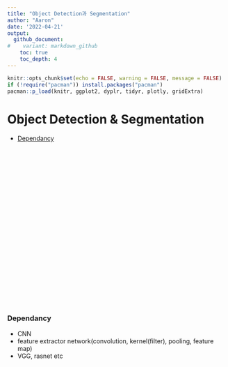 ```yaml
---
title: "Object Detection과 Segmentation"
author: "Aaron"
date: '2022-04-21'
output:
  github_document:
#    variant: markdown_github
    toc: true
    toc_depth: 4
---
```


```r
knitr::opts_chunk$set(echo = FALSE, warning = FALSE, message = FALSE)
if (!require("pacman")) install.packages("pacman")
pacman::p_load(knitr, ggplot2, dyplr, tidyr, plotly, gridExtra)
```

# Object Detection & Segmentation

-   [Dependancy](#Dependancy)

<br><br><br><br><br><br><br><br><br><br><br><br><br><br><br><br><br><br><br><br><br>

### Dependancy {#Dependancy}

-   CNN
-   feature extractor network(convolution, kernel(filter), pooling, feature map)
-   VGG, rasnet etc

